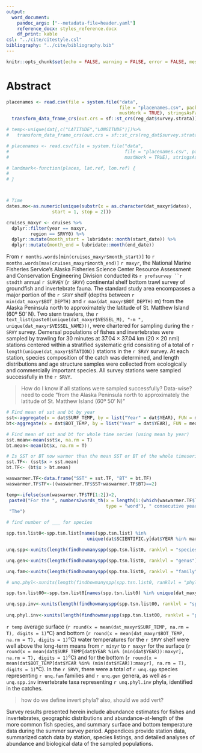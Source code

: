```yaml
---
output:
  word_document:
    pandoc_args: ["--metadata-file=header.yaml"]
    reference_docx: styles_reference.docx
    df_print: kable
csl: "../cite/citestyle.csl"
bibliography: "../cite/bibliography.bib"
---
```


```r
knitr::opts_chunk$set(echo = FALSE, warning = FALSE, error = FALSE, message = FALSE)
```

# Abstract


```r

placenames <- read.csv(file = system.file("data", 
                                          file = "placenames.csv", package = "akgfmaps", 
                                          mustWork = TRUE), stringsAsFactors = FALSE) %>% 
  transform_data_frame_crs(out.crs = sf::st_crs(reg_dat$survey.strata))

# temp<-unique(dat[,c("LATITUDE","LONGITUDE")])%>% 
#   transform_data_frame_crs(out.crs = sf::st_crs(reg_dat$survey.strata))

# placenames <- read.csv(file = system.file("data", 
#                                           file = "placenames.csv", package = "akgfmaps", 
#                                           mustWork = TRUE), stringsAsFactors = FALSE) %>% transform_data_frame_crs(out.crs = sf::st_crs(reg_dat$survey.strata))

# landmark<-function(places, lat.ref, lon.ref) {
#   
# }



# Time
dates.mo<-as.numeric(unique(substr(x = as.character(dat_maxyr$dates), 
                 start = 1, stop = 2)))

cruises_maxyr <- cruises %>% 
  dplyr::filter(year == maxyr, 
         region == SRVY0) %>%
  dplyr::mutate(month_start = lubridate::month(start_date)) %>% 
  dplyr::mutate(month_end = lubridate::month(end_date))


```

From `r months.words[min(cruises_maxyr$month_start)]` to `r months.words[max(cruises_maxyr$month_end)]` `r maxyr`, the National Marine Fisheries Service’s Alaska Fisheries Science Center Resource Assessment and Conservation Engineering Division conducted its `r yrofsurvey ``r stndth` annual `r SURVEY ` (`r SRVY `) continental shelf bottom trawl survey of groundfish and invertebrate fauna. The standard study area encompasses a major portion of the `r SRVY ` shelf (depths between `r min(dat_maxyr$BOT_DEPTH)` and `r max(dat_maxyr$BOT_DEPTH)` m) from the Alaska Peninsula north to approximately the latitude of St. Matthew Island (60º 50' N). Two stern trawlers, the `r text_list(paste0(unique(dat_maxyr$VESSEL_M), "-m ", unique(dat_maxyr$VESSEL_NAME)))`, were chartered for sampling during the `r SRVY ` survey. Demersal populations of fishes and invertebrates were sampled by trawling for 30 minutes at 37.04 × 37.04 km (20 × 20 nmi) stations centered within a stratified systematic grid consisting of a total of `r length(unique(dat_maxyr$STATION))` stations in the `r SRVY ` survey. At each station, species composition of the catch was determined, and length distributions and age structure samples were collected from ecologically and commercially important species. All survey stations were sampled successfully in the `r SRVY `. 

> How do I know if all stations were sampled successfully? Data-wise?
> need to code "from the Alaska Peninsula north to approximately the latitude of St. Matthew Island (60º 50' N)"

```r

# Find mean of sst and bt by year
sst<-aggregate(x = dat$SURF_TEMP, by = list("Year" = dat$YEAR), FUN = mean, na.rm=T)
bt<-aggregate(x = dat$BOT_TEMP, by = list("Year" = dat$YEAR), FUN = mean, na.rm=T)

# Find mean of sst and bt for whole time series (using mean by year)
sst.mean<-mean(sst$x, na.rm = T)
bt.mean<-mean(bt$x, na.rm = T)

# Is SST or BT now warmer than the mean SST or BT of the whole timeseries?
sst.TF<- (sst$x > sst.mean)
bt.TF<- (bt$x > bt.mean)

waswarmer.TF<-data.frame("SST" = sst.TF, "BT" = bt.TF)
waswarmer.TF$TF<-((waswarmer.TF$SST+waswarmer.TF$BT)==2)

temp<-ifelse(sum(waswarmer.TF$TF[1:2])>2, 
 paste0("For the ", numbers2words_th(x = length(1:(which(waswarmer.TF$TF %in% FALSE)[1]-1)), 
                                     type = "word"), " consecutive year,"), 
 "The")


```


```r

# find number of ___ for species

spp.tsn.list0<-spp.tsn.list[names(spp.tsn.list) %in% 
                              unique(dat$SCIENTIFIC.y[dat$YEAR %in% maxyr])]

unq.spp<-xunits(length(findhowmanyspp(spp.tsn.list0, ranklvl = "species") ))

unq.gen<-xunits(length(findhowmanyspp(spp.tsn.list0, ranklvl = "genus") ))

unq.fam<-xunits(length(findhowmanyspp(spp.tsn.list0, ranklvl = "family") ))

# unq.phyl<-xunits(length(findhowmanyspp(spp.tsn.list0, ranklvl = "phyla") )) 

spp.tsn.list00<-spp.tsn.list0[names(spp.tsn.list0) %in% unique(dat_maxyr$SCIENTIFIC.y[dat_maxyr$category %in% invert])]

unq.spp.inv<-xunits(length(findhowmanyspp(spp.tsn.list00, ranklvl = "species") ))  
    
unq.phyl.inv<-xunits(length(findhowmanyspp(spp.tsn.list00, ranklvl = "phylum") ))  

```

`r temp` average surface (`r round(x = mean(dat_maxyr$SURF_TEMP, na.rm = T), digits = 1) `°C) and bottom (`r round(x = mean(dat_maxyr$BOT_TEMP, na.rm = T), digits = 1) `°C) water temperatures for the `r SRVY ` shelf were well above the long-term means from `r minyr` to `r maxyr` for the surface (`r round(x = mean(dat$SURF_TEMP[dat$YEAR %in% (min(dat$YEAR)):maxyr], na.rm = T), digits = 1) `°C) and for the bottom (`r round(x = mean(dat$BOT_TEMP[dat$YEAR %in% (min(dat$YEAR)):maxyr], na.rm = T), digits = 1) `°C). In the `r SRVY `, there were a total of `r unq.spp` species representing `r unq.fam` families and `r unq.gen` genera, as well as `r unq.spp.inv ` invertebrate taxa representing `r unq.phyl.inv` phyla, identified in the catches.

> how do we define invert phyla? also, should we add vert?

Survey results presented herein include abundance estimates for fishes and invertebrates, geographic distributions and abundance-at-length of the more common fish species, and summary surface and bottom temperature data during the summer survey period. Appendices provide station data, summarized catch data by station, species listings, and detailed analyses of abundance and biological data of the sampled populations.

